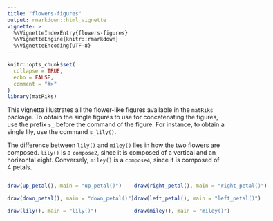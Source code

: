 ---
title: "flowers-figures"
output: rmarkdown::html_vignette
vignette: >
  %\VignetteIndexEntry{flowers-figures}
  %\VignetteEngine{knitr::rmarkdown}
  %\VignetteEncoding{UTF-8}
---

```{r, include = FALSE}
knitr::opts_chunk$set(
  collapse = TRUE,
  echo = FALSE, 
  comment = "#>"
)
library(matRiks)
```


This vignette illustrates all the flower-like figures available in the `matRiks` package. To obtain the single figures to use for concatenating the figures, use the prefix `s_` before the command of the figure. For instance, to obtain a single lily, use the command `s_lily()`. 

The difference between `lily()` and `miley()` lies in how the two flowers are composed. `lily()` is a `compose2`, since it is composed of a vertical and an horizontal eight. Conversely, `miley()` is a `compose4`, since it is composed of 4 petals. 

::::{style="display: flex;"}
::: {}
```{r}
draw(up_petal(), main = "up_petal()")
```

```{r}
draw(down_petal(), main = "down_petal()")
```

```{r}
draw(lily(), main = "lily()")
```

:::


::: {}
```{r}
draw(right_petal(), main = "right_petal()")
```

```{r}
draw(left_petal(), main = "left_petal()")
```


```{r}
draw(miley(), main = "miley()")
```


:::

::::
